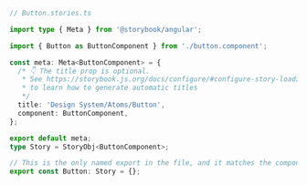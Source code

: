 ```ts
// Button.stories.ts

import type { Meta } from '@storybook/angular';

import { Button as ButtonComponent } from './button.component';

const meta: Meta<ButtonComponent> = {
  /* 👇 The title prop is optional.
   * See https://storybook.js.org/docs/configure/#configure-story-loading
   * to learn how to generate automatic titles
   */
  title: 'Design System/Atoms/Button',
  component: ButtonComponent,
};

export default meta;
type Story = StoryObj<ButtonComponent>;

// This is the only named export in the file, and it matches the component name
export const Button: Story = {};
```
